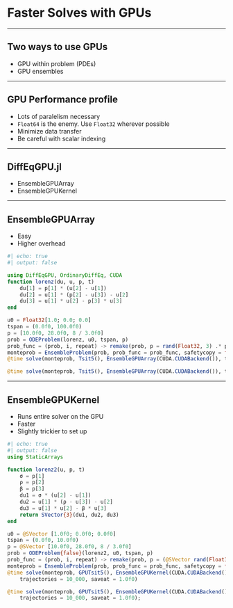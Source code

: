 # Faster Solves with GPUs

---

## Two ways to use GPUs

* GPU within problem (PDEs)
* GPU ensembles

---

## GPU Performance profile

* Lots of paralelism necessary
* `Float64` is the enemy. Use `Float32` wherever possible
* Minimize data transfer
* Be careful with scalar indexing

---

## DiffEqGPU.jl

* EnsembleGPUArray
* EnsembleGPUKernel

---

## EnsembleGPUArray

* Easy
* Higher overhead

```julia
#| echo: true
#| output: false

using DiffEqGPU, OrdinaryDiffEq, CUDA
function lorenz(du, u, p, t)
    du[1] = p[1] * (u[2] - u[1])
    du[2] = u[1] * (p[2] - u[3]) - u[2]
    du[3] = u[1] * u[2] - p[3] * u[3]
end

u0 = Float32[1.0; 0.0; 0.0]
tspan = (0.0f0, 100.0f0)
p = [10.0f0, 28.0f0, 8 / 3.0f0]
prob = ODEProblem(lorenz, u0, tspan, p)
prob_func = (prob, i, repeat) -> remake(prob, p = rand(Float32, 3) .* p)
monteprob = EnsembleProblem(prob, prob_func = prob_func, safetycopy = false)
@time solve(monteprob, Tsit5(), EnsembleGPUArray(CUDA.CUDABackend()), trajectories = 10_000, saveat = 1.0f0);
```

```julia
@time solve(monteprob, Tsit5(), EnsembleGPUArray(CUDA.CUDABackend()), trajectories = 10_000, saveat = 1.0f0);
```

---

## EnsembleGPUKernel

* Runs entire solver on the GPU
* Faster
* Slightly trickier to set up

```julia
#| echo: true
#| output: false
using StaticArrays

function lorenz2(u, p, t)
    σ = p[1]
    ρ = p[2]
    β = p[3]
    du1 = σ * (u[2] - u[1])
    du2 = u[1] * (ρ - u[3]) - u[2]
    du3 = u[1] * u[2] - β * u[3]
    return SVector{3}(du1, du2, du3)
end

u0 = @SVector [1.0f0; 0.0f0; 0.0f0]
tspan = (0.0f0, 10.0f0)
p = @SVector [10.0f0, 28.0f0, 8 / 3.0f0]
prob = ODEProblem{false}(lorenz2, u0, tspan, p)
prob_func = (prob, i, repeat) -> remake(prob, p = (@SVector rand(Float32, 3)) .* p)
monteprob = EnsembleProblem(prob, prob_func = prob_func, safetycopy = false)
@time solve(monteprob, GPUTsit5(), EnsembleGPUKernel(CUDA.CUDABackend()),
    trajectories = 10_000, saveat = 1.0f0)
```
```julia
@time solve(monteprob, GPUTsit5(), EnsembleGPUKernel(CUDA.CUDABackend()),
    trajectories = 10_000, saveat = 1.0f0);
```

<!-- Local Variables: -->
<!-- mode: markdown -->
<!-- End: -->

